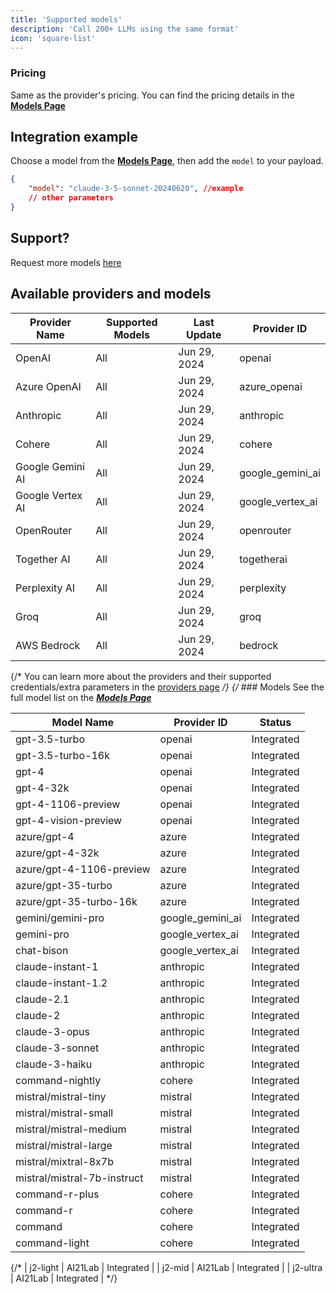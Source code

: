 ```yaml
---
title: 'Supported models'
description: 'Call 200+ LLMs using the same format'
icon: 'square-list'
---
```




### Pricing
Same as the provider's pricing. You can find the pricing details in the **[Models Page](https://platform.keywordsai.co/platform/models)**

## Integration example
Choose a model from the **[Models Page](https://platform.keywordsai.co/platform/models)**, then add the ``model`` to your payload.
```json
{
    "model": "claude-3-5-sonnet-20240620", //example
    // other parameters
}
```
## Support?
<Tip>Request more models [here](https://discord.com/invite/KEanfAafQQ)</Tip>
## Available providers and models
| Provider Name     | Supported Models | Last Update  | Provider ID        |
|-----|---|------|----|
| OpenAI            | All                | Jun 29, 2024 | openai             |
| Azure OpenAI      | All                | Jun 29, 2024 | azure_openai       |
| Anthropic         | All                | Jun 29, 2024 | anthropic          |
| Cohere            | All                | Jun 29, 2024 | cohere             |
| Google Gemini AI  | All                | Jun 29, 2024  | google_gemini_ai   |
| Google Vertex AI  | All                | Jun 29, 2024  | google_vertex_ai   |
| OpenRouter        | All                | Jun 29, 2024 | openrouter         |
| Together AI       | All                | Jun 29, 2024 | togetherai         |
| Perplexity AI     | All                | Jun 29, 2024 | perplexity         |
| Groq              | All                | Jun 29, 2024  | groq               |
| AWS Bedrock        | All                | Jun 29, 2024  | bedrock            |

{/* You can learn more about the providers and their supported credentials/extra parameters in the [providers page](/integration/providers/providers-overview) */}
{/* ### Models
See the full model list on the **_[Models Page](https://platform.keywordsai.co/platform/models)_**

| Model Name | Provider ID | Status |
| --- | --- | --- |
| gpt-3.5-turbo | openai | Integrated |
| gpt-3.5-turbo-16k | openai | Integrated |
| gpt-4 | openai | Integrated |
| gpt-4-32k | openai | Integrated |
| gpt-4-1106-preview | openai | Integrated |
| gpt-4-vision-preview | openai | Integrated |
| azure/gpt-4 | azure | Integrated |
| azure/gpt-4-32k | azure | Integrated |
| azure/gpt-4-1106-preview | azure | Integrated |
| azure/gpt-35-turbo | azure | Integrated |
| azure/gpt-35-turbo-16k | azure | Integrated |
| gemini/gemini-pro | google_gemini_ai | Integrated |
| gemini-pro | google_vertex_ai | Integrated |
| chat-bison | google_vertex_ai | Integrated |
| claude-instant-1 | anthropic | Integrated |
| claude-instant-1.2 | anthropic | Integrated |
| claude-2.1 | anthropic | Integrated |
| claude-2 | anthropic | Integrated |
| claude-3-opus | anthropic | Integrated |
| claude-3-sonnet | anthropic | Integrated |
| claude-3-haiku | anthropic | Integrated |
| command-nightly | cohere | Integrated |
| mistral/mistral-tiny | mistral | Integrated |
| mistral/mistral-small | mistral | Integrated |
| mistral/mistral-medium | mistral | Integrated |
| mistral/mistral-large | mistral | Integrated |
| mistral/mixtral-8x7b | mistral | Integrated |
| mistral/mistral-7b-instruct | mistral | Integrated |
| command-r-plus | cohere | Integrated |
| command-r | cohere | Integrated |
| command | cohere | Integrated |
| command-light | cohere | Integrated | */}


{/* | j2-light | AI21Lab | Integrated |
| j2-mid | AI21Lab | Integrated |
| j2-ultra | AI21Lab | Integrated | */}
